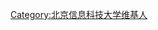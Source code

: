 {{Userbox
|border-c=#ffa500
|border-s=1
|id-c=#ffffff
|info-c=#ffd700
|info-s=10
|id=
|info=这个用户现在或者曾经是'''[[北京信息科技大学]]'''的学生或老师。
}}
[[Category:北京信息科技大学维基人]]